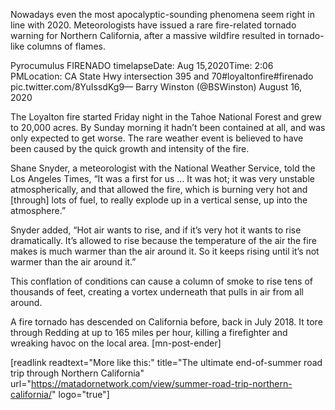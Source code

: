 Nowadays even the most apocalyptic-sounding phenomena seem right in line with 2020. Meteorologists have issued a rare fire-related tornado warning for Northern California, after a massive wildfire resulted in tornado-like columns of flames.

Pyrocumulus FIRENADO timelapseDate: Aug 15,2020Time: 2:06 PMLocation: CA State Hwy intersection 395 and 70#loyaltonfire#firenado pic.twitter.com/8YuIssdKg9&mdash; Barry Winston (@BSWinston) August 16, 2020 

The Loyalton fire started Friday night in the Tahoe National Forest and grew to 20,000 acres. By Sunday morning it hadn’t been contained at all, and was only expected to get worse. The rare weather event is believed to have been caused by the quick growth and intensity of the fire. 

Shane Snyder, a meteorologist with the National Weather Service, told the Los Angeles Times, “It was a first for us … It was hot; it was very unstable atmospherically, and that allowed the fire, which is burning very hot and [through] lots of fuel, to really explode up in a vertical sense, up into the atmosphere.” 

Snyder added, “Hot air wants to rise, and if it’s very hot it wants to rise dramatically. It’s allowed to rise because the temperature of the air the fire makes is much warmer than the air around it. So it keeps rising until it’s not warmer than the air around it.”

This conflation of conditions can cause a column of smoke to rise tens of thousands of feet, creating a vortex underneath that pulls in air from all around. 

A fire tornado has descended on California before, back in July 2018. It tore through Redding at up to 165 miles per hour, killing a firefighter and wreaking havoc on the local area. [mn-post-ender]

[readlink readtext="More like this:" title="The ultimate end-of-summer road trip through Northern California"  url="https://matadornetwork.com/view/summer-road-trip-northern-california/" logo="true"]